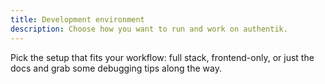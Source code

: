 ```yaml
---
title: Development environment
description: Choose how you want to run and work on authentik.
---
```



Pick the setup that fits your workflow: full stack, frontend-only, or just the docs and grab some debugging tips along the way.

<DocCardList />
